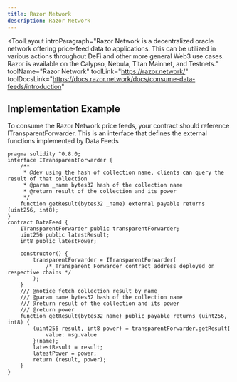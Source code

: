 ```yaml
---
title: Razor Network
description: Razor Network
---
```


<ToolLayout
	introParagraph="Razor Network is a decentralized oracle network offering price-feed data to applications. This can be utilized in various actions throughout DeFi and other more general Web3 use cases. Razor is available on the Calypso, Nebula, Titan Mainnet, and Testnets."
	toolName="Razor Network"
	toolLink="https://razor.network/"
	toolDocsLink="https://docs.razor.network/docs/consume-data-feeds/introduction"
>

## Implementation Example

To consume the Razor Network price feeds, your contract should reference ITransparentForwarder. This is an interface that defines the external functions implemented by Data Feeds


```solidity
pragma solidity ^0.8.0;
interface ITransparentForwarder {
    /**
     * @dev using the hash of collection name, clients can query the result of that collection
     * @param _name bytes32 hash of the collection name
     * @return result of the collection and its power
     */
    function getResult(bytes32 _name) external payable returns (uint256, int8);
}
contract DataFeed {
    ITransparentForwarder public transparentForwarder;
    uint256 public latestResult;
    int8 public latestPower;

    constructor() {
        transparentForwarder = ITransparentForwarder(
            /* Transparent Forwarder contract address deployed on respective chains */
        );
    }
    /// @notice fetch collection result by name
    /// @param name bytes32 hash of the collection name
    /// @return result of the collection and its power
    /// @return power
    function getResult(bytes32 name) public payable returns (uint256, int8) {
        (uint256 result, int8 power) = transparentForwarder.getResult{
            value: msg.value
        }(name);
        latestResult = result;
        latestPower = power;
        return (result, power);
    }
}
```

</ToolLayout>
